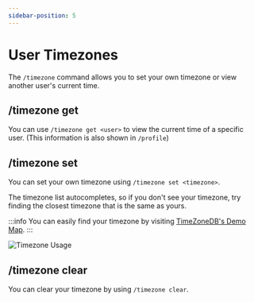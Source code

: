 ```yaml
---
sidebar-position: 5
---
```



# User Timezones
The `/timezone` command allows you to set your own timezone or view another user's current time.

## /timezone get
You can use `/timezone get <user>` to view the current time of a specific user. (This information is also shown in `/profile`)

## /timezone set
You can set your own timezone using `/timezone set <timezone>`. 

The timezone list autocompletes, so if you don't see your timezone, try finding the closest timezone that is the same as yours.

:::info
You can easily find your timezone by visiting [TimeZoneDB's Demo Map](https://timezonedb.com/).
<UserTimeZone />
:::

![Timezone Usage](./img/timezone.gif)

## /timezone clear
You can clear your timezone by using `/timezone clear`.
